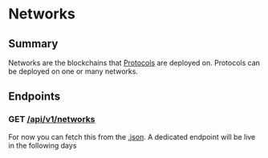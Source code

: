 # Networks

## Summary

Networks are the blockchains that [Protocols](./protocols) are deployed on.  Protocols can be deployed on one or many networks.


## Endpoints


### GET [/api/v1/networks](https://enso-scrape.s3.us-east-2.amazonaws.com/output/backend/networks.json)
For now you can fetch this from the [.json](https://enso-scrape.s3.us-east-2.amazonaws.com/output/backend/networks.json).  A dedicated endpoint will be live in the following days